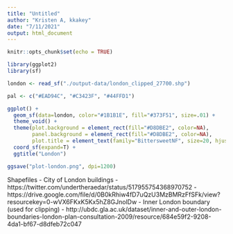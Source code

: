 ```yaml
---
title: "Untitled"
author: "Kristen A, kkakey"
date: "7/11/2021"
output: html_document
---
```


```r
knitr::opts_chunk$set(echo = TRUE)
```

```r
library(ggplot2)
library(sf)
```

```r
london <- read_sf("./output-data/london_clipped_27700.shp")

pal <- c("#EAD94C", "#C3423F", "#44FFD1")
```

```r
ggplot() +
  geom_sf(data=london, color="#1B1B1E", fill="#373F51", size=.01) +
  theme_void() +
  theme(plot.background = element_rect(fill="#D8DBE2", color=NA),
        panel.background = element_rect(fill="#D8DBE2", color=NA),
        plot.title = element_text(family="BittersweetNF", size=20, hjust=.65, vjust=-12)) +
  coord_sf(expand=T) +
  ggtitle("London")

ggsave("plot-london.png", dpi=1200)
```

Shapefiles
- City of London buildings 
    - https://twitter.com/undertheraedar/status/517955754368970752 
    - https://drive.google.com/file/d/0B0kRhiw4fD7uQzU3MzBMRzFfSFk/view?resourcekey=0-wVX6FKxK5Kx5hZ8GJnolDw
- Inner London boundary (used for clipping)
    - http://ubdc.gla.ac.uk/dataset/inner-and-outer-london-boundaries-london-plan-consultation-2009/resource/684e59f2-9208-4da1-bf67-d8dfeb72c047
